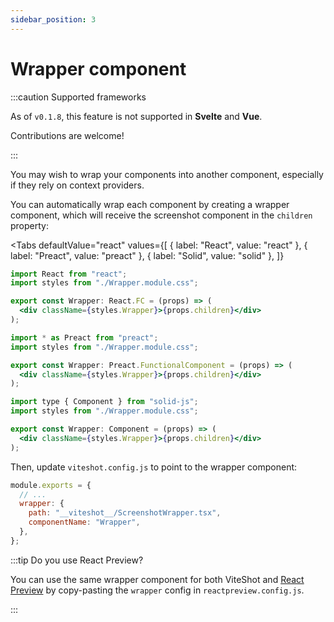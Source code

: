 ```yaml
---
sidebar_position: 3
---
```


# Wrapper component

:::caution Supported frameworks

As of `v0.1.8`, this feature is not supported in **Svelte** and **Vue**.

Contributions are welcome!

:::

You may wish to wrap your components into another component, especially if they rely on context providers.

You can automatically wrap each component by creating a wrapper component, which will receive the screenshot component in the `children` property:


<Tabs
  defaultValue="react"
  values={[
  { label: "React", value: "react" },
  { label: "Preact", value: "preact" },
  { label: "Solid", value: "solid" },
  ]}
>
  <TabItem value="react">

```jsx title="/__viteshot__/ScreenshotWrapper.tsx"
import React from "react";
import styles from "./Wrapper.module.css";

export const Wrapper: React.FC = (props) => (
  <div className={styles.Wrapper}>{props.children}</div>
);
```

  </TabItem>
  <TabItem value="preact">

```jsx title="/__viteshot__/ScreenshotWrapper.tsx"
import * as Preact from "preact";
import styles from "./Wrapper.module.css";

export const Wrapper: Preact.FunctionalComponent = (props) => (
  <div className={styles.Wrapper}>{props.children}</div>
);
```

  </TabItem>
  <TabItem value="solid">

```jsx title="/__viteshot__/ScreenshotWrapper.tsx"
import type { Component } from "solid-js";
import styles from "./Wrapper.module.css";

export const Wrapper: Component = (props) => (
  <div className={styles.Wrapper}>{props.children}</div>
);
```

  </TabItem>
</Tabs>

Then, update `viteshot.config.js` to point to the wrapper component:

```js title="/viteshot.config.js"
module.exports = {
  // ...
  wrapper: {
    path: "__viteshot__/ScreenshotWrapper.tsx",
    componentName: "Wrapper",
  },
};
```

:::tip Do you use React Preview?

You can use the same wrapper component for both ViteShot and [React Preview](https://reactpreview.com) by copy-pasting the `wrapper` config in `reactpreview.config.js`.

:::
